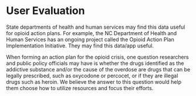 # User Evaluation

State departments of health and human services may find this data useful for opioid action plans. For example, the NC Department of Health and Human Services has an ongoing project called the Opioid Action Plan Implementation Initiative. They may find this data/app useful.

When forming an action plan for the opioid crisis, one question researchers and public policy officials may have is whether the drugs identified as the addictive substance and/or the cause of the overdose are drugs that can be legally prescribed, such as oxycodone or percocet, or if they are illegal drugs such as heroin. We believe the answer to this question would help them choose how to utilize resources and focus their efforts. 

